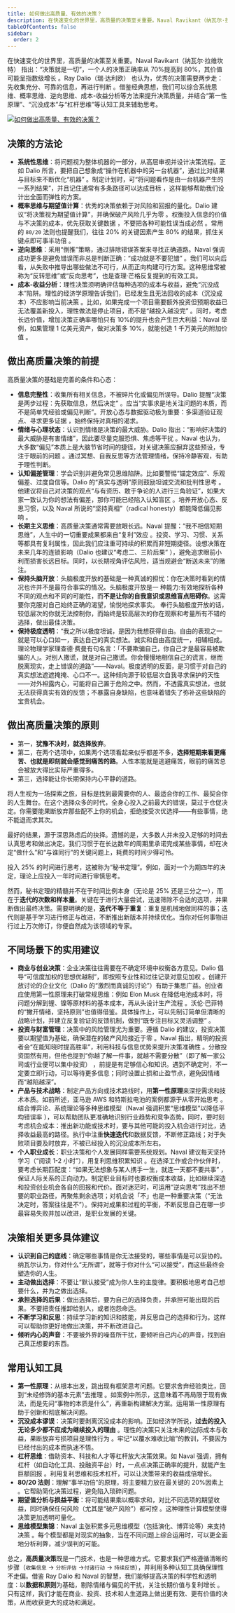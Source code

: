 ```yaml
---
title: 如何做出高质量、有效的决策？
description: 在快速变化的世界里，高质量的决策至关重要。Naval Ravikant（纳瓦尔·拉维坎特） 指出：“决策就是一切”，一个人的决策正确率从 70%提高到 80%，其价值可能呈指数级增长 。Ray Dalio（瑞·达利欧） 也认为，优秀的决策需要两步走：先收集充分、可靠的信息，再进行判断 。借鉴经典思想，我们可以综合系统思维、概率思维、逆向思维、成本-收益分析等方法来提升决策质量，并结合“第一性原理”、“沉没成本”与“杠杆思维”等认知工具来辅助思考。
tableOfContents: false
sidebar:
  order: 2
---
```


在快速变化的世界里，高质量的决策至关重要。Naval Ravikant（纳瓦尔·拉维坎特） 指出：“决策就是一切”，一个人的决策正确率从 70%提高到 80%，其价值可能呈指数级增长 。Ray Dalio（瑞·达利欧） 也认为，优秀的决策需要两步走：先收集充分、可靠的信息，再进行判断 。借鉴经典思想，我们可以综合系统思维、概率思维、逆向思维、成本-收益分析等方法来提升决策质量，并结合“第一性原理”、“沉没成本”与“杠杆思维”等认知工具来辅助思考。

<a href="https://fund.lovejade.cn/"><img src="https://lovejade.oss-cn-shenzhen.aliyuncs.com/WealthTracker1.png" alt="如何做出高质量、有效的决策？" style="transition: none !important;"  class="no-zoom"/></a>

## **决策的方法论**

- **系统性思维**：将问题视为整体机器的一部分，从高层审视并设计决策流程。正如 Dalio 所言，要把自己想象成“操作在机器中的另一台机器”，通过比对结果与目标来不断优化“机器” 。制定计划时，可“将问题看作是由一台机器产生的一系列结果”，并且记住通常有多条路径可以达成目标 ，这样能够帮助我们设计出全面而弹性的方案。
- **概率思维与期望值计算**：优秀的决策依赖于对风险和回报的量化。Dalio 建议“将决策视为期望值计算”，并确保破产风险几乎为零 。权衡投入信息的价值与不决策的成本，优先获取关键数据 ，不要把各种可能性误当成必然 。常用的 `80/20` 法则也提醒我们，往往 20% 的关键因素产生 80% 的结果，抓住关键点即可事半功倍 。
- **逆向思维**：采用“倒推”策略，通过排除错误答案来寻找正确道路。Naval 强调成功更多是避免错误而非总是判断正确：“成功就是不要犯错” 。我们可以向后看，从失败中推导出哪些做法不可行，从而正向构建可行方案。这种思维常被称为“反转思维”或“反向思考”，也是查理·芒格反复提到的有效工具。
- **成本-收益分析**：理性决策须明确评估每种选项的成本与收益，避免“沉没成本”陷阱。理性的经济学原理告诉我们，已经发生且无法回收的成本（沉没成本）不应影响当前决策 。比如，如果完成一个项目需要额外投资但预期收益已无法覆盖新投入，理性做法是停止项目，而不是“越投入越没完” 。同时，考虑长远价值，增加决策正确率哪怕只有 10%的提升也会产生巨大利益：Naval 举例，如果管理 1 亿美元资产，做对决策多 10%，就能创造 1 千万美元的附加价值 。

## **做出高质量决策的前提**

高质量决策的基础是完善的条件和心态：

- **信息完整性**：收集所有相关信息，不被碎片化或偏见所误导。Dalio 提醒“决策是两步过程：先获取信息，然后决定” 。应当“实事求是地关注问题的本质，而不是简单凭经验或偏见判断”。开放心态与数据驱动极为重要：多渠道验证观点、寻求更多证据 ，始终保持对真相的渴求。
- **情绪与心理状态**：认识到情绪是决策的最大威胁。Dalio 指出：“影响好决策的最大威胁是有害情绪”，因此要尽量克服恐惧、焦虑等干扰 。Naval 也认为，大多数“偏见”本质上是大脑节省时间的捷径，对关键决策应摒弃这些预设，专注于眼前的问题 。通过冥想、自我反思等方法管理情绪，保持冷静客观，有助于理性判断。
- **认知偏差管理**：学会识别并避免常见思维陷阱。比如要警惕“锚定效应”、乐观偏差、过度自信等。Dalio 的“真实与透明”原则鼓励坦诚交流和批判性思考 。他建议将自己对决策的观点“与有资历、敢于争论的人进行三角验证”，如果大家一致认为你的想法有偏差，那你可能已经陷入认知盲区 。培养开放心态、反思习惯，以及 Naval 所说的“坚持真相”（radical honesty）都能降低偏见影响 。
- **长期主义思维**：高质量决策通常需要放眼长远。Naval 提醒：“我不相信短期思维”，人生中的一切重要成果都来自“复利”效应 。投资、学习、习惯、关系等都具有复利属性，因此我们应注重可持续的积累而非短期捷径。设想决策在未来几年的连锁影响（Dalio 也建议“考虑二、三阶后果” ），避免追求眼前小利而损害长远目标。同时，以长期视角评估风险，适当规避会“断送未来”的赌注。
- **保持头脑开放**：头脑极度开放的基础是一种真诚的担忧：你在决策时看到的情况也许并不是最符合事实的情况。头脑极度开放是一 种能力:有效地探析各种不同的观点和不同的可能性，而**不是让你的自我意识或思维盲点阻碍你**。这需要你克服对自己始终正确的渴望，愉悦地探求事实。 奉行头脑极度开放的话，较低层次的你就无法控制你，而始终是较高层次的你在观察和考量所有不错的选择，做出最佳决策。
- **保持极度透明**：“我之所以极度坦诚，是因为我想获得自由。自由的表现之一就是可以心口如一，表达自己的真实想法。诚实和自由高度统一，相辅相成。理论物理学家理查德·费曼有句名言：「不要欺骗自己，你自己才是最容易被欺骗的人」。对别人撒谎，就是对自己撒谎。你会慢慢地相信自己的谎言，继而脱离现实，走上错误的道路”——Naval。极度透明的反面，是习惯于对自己的真实想法遮遮掩掩、心口不一。这种倾向源于较低层次自我寻求保护的天性——对外袒露内心，可能将自己置于危险之中。然而，不透露真实想法，也就无法获得真实有效的反馈；不暴露自身缺陷，也意味着错失了弥补这些缺陷的宝贵机会。

## **做出高质量决策的原则**

- 第一，**犹豫不决时，就选择放弃**。
- 第二，在两个选项中，如果两个选项看起来似乎都差不多，**选择短期来看更痛苦、也就是即刻就会感觉到痛苦的路**。人性本能就是逃避痛苦，眼前的痛苦总会被放大得比实际严重得多。
- 第三，选择能让你长期保持内心平静的道路。

将人生视为一场探索之旅，目标是找到最需要你的人、最适合你的工作、最契合你的人生舞台。在这个选择众多的时代，全身心投入之前最大的错误，莫过于仓促决定。你需要能果断放弃那些配不上你的机会，拒绝接受次优选择——有些事情，绝不能退而求其次。

最好的结果，源于深思熟虑后的抉择。遗憾的是，大多数人并未投入足够的时间去认真思考和做出决定。我们习惯于在长达数年的周期里承诺完成某些事情，却在决定“做什么”和“与谁同行”的关键问题上，耗费的时间少得可怜。

投入 25% 的时间进行思考，这被称为“秘书定理”。例如，面对一个为期四年的决定，理论上应投入一年时间进行审慎思考。

然而，秘书定理的精髓并不在于时间比例本身（无论是 25% 还是三分之一），而在于**迭代的次数和样本量**。关键在于进行大量尝试，迅速筛除不合适的选项，并果断做出最终决策。需要明确的是，**迭代不等于重复**：重复是机械地做同样的事；迭代则是基于学习进行修正与改进，不断推出新版本并持续优化。当你对任何事物进行过上万次修订，你便自然成为该领域的专家。

## **不同场景下的实用建议**

- **商业与创业决策**：企业决策往往需要在不确定环境中权衡各方意见。Dalio 倡导“可信度加权的思想优越制”，即按照专业性和过往记录对意见加权 。创建开放讨论的企业文化（Dalio 的“激烈而真诚的讨论”）有助于集思广益。创业者应使用第一性原理来打破常规思维：例如 Elon Musk 在降低电池成本时，将问题分解到锂、镍等原材料的基本成本，再从头设计生产流程 。沃伦·巴菲特的“撇开情绪，坚持原则”也值得借鉴。具体操作上，可以先制订简单但清晰的战略计划，并建立反复验证的反馈机制，做到“既专注目标又灵活调整” 。
- **投资与财富管理**：决策中的风险管理尤为重要。遵循 Dalio 的建议，投资决策要以期望值为基础，确保潜在的破产风险接近于零 。Naval 指出，精明的投资者会“在能知晓时提高胜率”，利用科技与信息优势来提升决策准确性 。分散投资固然有用，但他也提到“你越了解一件事，就越不需要分散”（即了解一家公司或行业便可以集中投资） ，前提是有足够信心和知识。遇到不确定时，不一定要立即行动，可以等待更多信息；同时设置止损和止盈节点，避免因情绪而“越陷越深”。
- **产品与技术战略**：制定产品方向或技术路线时，用**第一性原理**来深挖需求和技术本质。如前所述，亚马逊 AWS 和特斯拉电池的案例都源于从零开始思考 。结合博弈论、系统理论等多种思维模型（Naval 强调积累“思维模型”以降低平均错误率 ），可以帮助团队更准确地识别行业趋势和竞争态势。同时，要时刻考虑机会成本：推出新功能或技术时，要与其他可能的投入机会进行对比，选择收益最高的路径。执行中注重**快速迭代**和数据反馈，不断修正路线；对于失败项目要及时放弃，不被已经投入的沉没成本所左右。
- **个人职业成长**：职业决策和个人发展同样需要系统规划。Naval 建议每天坚持学习（“阅读 1-2 小时”），用复利思维积累知识 。在选择工作或合作伙伴时，要考虑长期匹配度：“如果无法想象与某人携手一生，就连一天都不要共事” ，保证人际关系的正向动力。制定职业目标时也要权衡成本收益，比如继续深造和投资创业机会各自的回报和代价。面对迷茫时，可运用“逆向思考”找出不想要的职业路径，再聚焦剩余选项；对机会说「不」也是一种重要决策（“无法决定时，答案往往是不”）。保持对成果和过程的平衡，不断反思自己在哪一步最容易失败并加以改进，是职业发展的关键。

## 决策相关更多具体建议

- **认识到自己的底线**：确定哪些事情是你无法接受的，哪些事情是可以妥协的。纳瓦尔认为，你对什么“无所谓”，就等于你对什么“可以接受”，而这些最终会塑造你的人生。
- **主动做出选择**：不要让“默认接受”成为你人生的主旋律。要积极地思考自己想要什么，并为之做出选择。
- **承担选择的后果**：做出选择后，要为自己的选择负责，并承担可能出现的后果。不要把责任推卸给别人，或者抱怨命运。
- **不断学习和反思**：持续学习新的知识和技能，并反思自己的选择和行为。这样可以帮助你更好地做出决策，并不断改进自己。
- **倾听内心的声音**：不要被外界的噪音所干扰，要倾听自己内心的声音，找到自己真正想要的东西。

## **常用认知工具**

- **第一性原理**：从根本出发，跳出现有框架思考问题。它要求舍弃经验类比，回到“未经修饰的基本元素”去推理 。如案例中所示，这意味着不再局限于现有做法，而是先问“事物的本质是什么”，再重新构建解决方案。运用第一性原理有助于创新和彻底解决问题。
- **沉没成本谬误**：决策时要剥离沉没成本的影响。正如经济学所说，**过去的投入无论多少都不应成为继续投入的理由** 。理性的决策只关注未来的边际成本与收益，果断放弃亏损项目是理性行为 。牢记“以覆水难收比喻”的教训，不要因为已经付出的成本而执迷不悟。
- **杠杆思维**：借助资本、科技和人才等杠杆放大决策效果。如 Naval 强调，拥有杠杆（如自动化工具、投融资平台）时，一点点决策正确率的提升，就能产生巨额回报 。利用复利思维和技术杠杆，可以让决策带来的收益成倍增长。
- **80/20 法则**：理解“事半功倍”的原理，将主要精力放在最关键的 20%因素上 。它帮助简化决策过程，避免陷入琐碎问题。
- **期望值分析与损益平衡**：将可能结果乘以概率求和，对比不同选项的期望收益，同时确保任何风险（尤其是“破产风险”）都可控 。这种理性计算模型使得决策更加透明可量化。
- **思维模型集锦**：Naval 主张积累多元思维模型（包括演化、博弈论等）来支持决策 。每个模型都是对现实的抽象，当在不同问题上综合运用时，可以更全面地分析利弊，减少误判的可能。

总之，**高质量决策**既是一门技术，也是一种思维方式。它要求我们严格遵循清晰的步骤（`收集信息` → `分析评估` →`付诸行动` → `持续反馈`），并利用多种认知工具确保理性不走偏。借鉴 Ray Dalio 和 Naval 的智慧，我们能够提高决策的科学性和透明度：以**数据和原则**为基础，剔除情绪与偏见的干扰，关注长期价值与复利增长 。只有这样，我们才能在商业、投资、技术和人生道路上做出更有效、更有价值的决策，从而收获更大的成功和满足。
